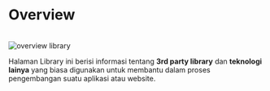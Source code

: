 # Overview


<br />
<Image src={headerImage} alt='overview library' className='w-full h-96 object-cover' />

Halaman Library ini berisi informasi tentang **3rd party library** dan **teknologi lainya** yang biasa digunakan untuk membantu dalam proses pengembangan suatu aplikasi atau website.
